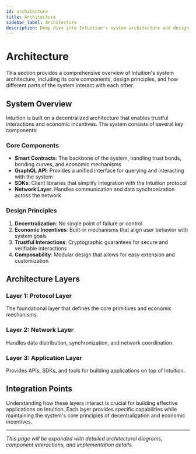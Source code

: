 ```yaml
---
id: architecture
title: Architecture
sidebar_label: Architecture
description: Deep dive into Intuition's system architecture and design principles
---
```


# Architecture

This section provides a comprehensive overview of Intuition's system architecture, including its core components, design principles, and how different parts of the system interact with each other.

## System Overview

Intuition is built on a decentralized architecture that enables trustful interactions and economic incentives. The system consists of several key components:

### Core Components

- **Smart Contracts**: The backbone of the system, handling trust bonds, bonding curves, and economic mechanisms
- **GraphQL API**: Provides a unified interface for querying and interacting with the system
- **SDKs**: Client libraries that simplify integration with the Intuition protocol
- **Network Layer**: Handles communication and data synchronization across the network

### Design Principles

1. **Decentralization**: No single point of failure or control
2. **Economic Incentives**: Built-in mechanisms that align user behavior with system goals
3. **Trustful Interactions**: Cryptographic guarantees for secure and verifiable interactions
4. **Composability**: Modular design that allows for easy extension and customization

## Architecture Layers

### Layer 1: Protocol Layer
The foundational layer that defines the core primitives and economic mechanisms.

### Layer 2: Network Layer
Handles data distribution, synchronization, and network coordination.

### Layer 3: Application Layer
Provides APIs, SDKs, and tools for building applications on top of Intuition.

## Integration Points

Understanding how these layers interact is crucial for building effective applications on Intuition. Each layer provides specific capabilities while maintaining the system's core principles of decentralization and economic incentives.

---

*This page will be expanded with detailed architectural diagrams, component interactions, and implementation details.* 